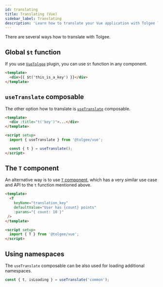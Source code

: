 ```yaml
---
id: translating
title: Translating (Vue)
sidebar_label: Translating
description: 'Learn how to translate your Vue application with Tolgee localization tool: with the T-component or by Imperative translation.'
---
```



<ExampleBanner framework="Vue" />

There are several ways how to translate with Tolgee.

## Global `$t` function

If you use [`VueTolgee`](./api#vuetolgee-plugin) plugin, you can use `$t` function in any component.

```html
<template>
  <div>{{ $t('this_is_a_key') }}</div>
</template>
```

## `useTranslate` composable

The other option how to translate is [`useTranslate`](./api#composable-usetranslate) composable.

```html
<template>
  <div :title="t('key')">...</div>
</template>

<script setup>
  import { useTranslate } from '@tolgee/vue';

  const { t } = useTranslate();
</script>
```

<TFunctionHint />

## The `T` component

An alternative way is to use [`T` component](./api#t-component), which has a very similar use case and API to the `t` function mentioned above.

```html
<template>
  <T
    keyName="translation_key" 
    defaultValue="User has {count} points"
    :params="{ count: 10 }"
 />
</template>

<script setup>
  import { T } from '@tolgee/vue';
</script>
```

## Using namespaces

The `useTranslate` composable can be also used for loading additional namespaces.

```ts
const { t, isLoading } = useTranslate('common');
```

<NamespacesHint />
